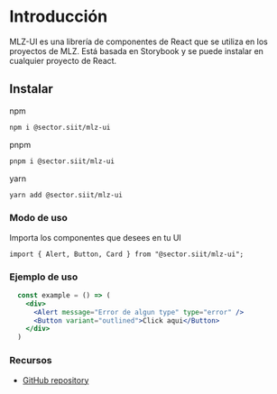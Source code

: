 
<Meta title="Intro" />


# Introducción

MLZ-UI es una librería de componentes de React que se utiliza en los proyectos de MLZ. Está basada en Storybook y se puede instalar en cualquier proyecto de React.

## Instalar
npm
```bash
npm i @sector.siit/mlz-ui
```
pnpm
```bash
pnpm i @sector.siit/mlz-ui
```
yarn
```bash
yarn add @sector.siit/mlz-ui
```


### **Modo de uso**

Importa los componentes que desees en tu UI

`import { Alert, Button, Card } from "@sector.siit/mlz-ui";`

### **Ejemplo de uso**

```jsx
  const example = () => (
    <div>
      <Alert message="Error de algun type" type="error" />
      <Button variant="outlined">Click aqui</Button>
    </div>
  )
```



### **Recursos**
- [GitHub repository](https://github.com/sector-siit/mlz-ui)